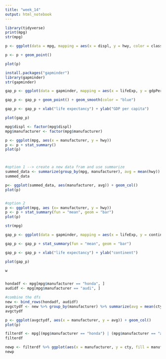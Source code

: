 ```yaml
---
title: "week_14"
output: html_notebook
---
```



```r
library(tidyverse)
print(mpg)
str(mpg)
```

```r
p <- ggplot(data = mpg, mapping = aes(x = displ, y = hwy, color = class))

p <- p + geom_point()

plot(p)

```


```r
install.packages("gapminder")
library(gapminder)
str(gapminder)
```


```r
gap_p <- ggplot(data = gapminder, mapping = aes(x = lifeExp, y = gdpPercap, color = "red"))

gap_p <- gap_p + geom_point() + geom_smooth(color = "blue")

gap_p <- gap_p + xlab("life expectancy") + ylab("GDP per capita")

plot(gap_p)

```


```r
mpg$displ <- factor(mpg$displ)
mpg$manufacturer <- factor(mpg$manufacturer)

p <- ggplot(mpg, aes(x = manufacturer, y = hwy))
p <- p + stat_summary()
plot(p)



#option 1 --> create a new data fram and use summarize
summed_data <- summarize(group_by(mpg, manufacturer), avg = mean(hwy))
summed_data

p<- ggplot(summed_data, aes(manufacturer, avg)) + geom_col()
plot(p)


#option 2
p <- ggplot(mpg, aes (x= manufacturer, y = hwy))
p <- p + stat_summary(fun = "mean", geom = "bar")
plot(p)

str(mpg)
```


```r

gap_p <- ggplot(data = gapminder, mapping = aes(x = lifeExp, y = continent))

gap_p <- gap_p + stat_summary(fun = "mean", geom = "bar")

gap_p <- gap_p + xlab("life expectancy") + ylab("continent")

plot(gap_p)

w



```



```r
hondadf <- mpg[mpg$manufacturer == "honda", ]
audidf <- mpg[mpg$manufacturer == "audi", ]

#combine the dfs
new <- bind_rows(hondadf, audidf)
avgctydf <- new %>% group_by(manufacturer) %>% summarize(avg = mean(cty))
avgctydf

p <- ggplot(avgctydf, aes(x = manufacturer, y = avg)) + geom_col()
plot(p)

```



```r

filterdf <- mpg[(mpg$manufacturer == "honda") | (mpg$manufacturer == "audi"), ]
filterdf

newp <- filterdf %>% ggplot(aes(x = manufacturer, y = cty, fill = manufacturer)) + stat_summary(fun = "mean", geom = "bar")
newp
```





